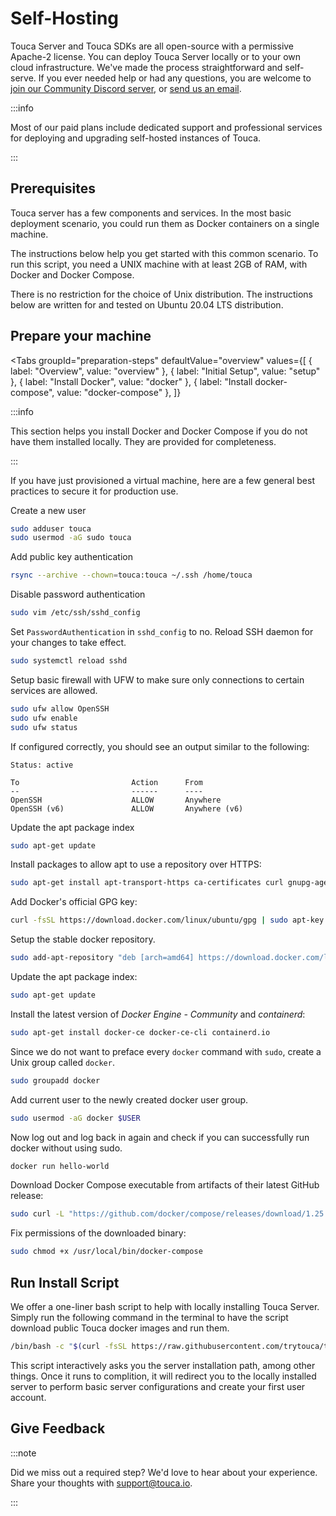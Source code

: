 
# Self-Hosting

Touca Server and Touca SDKs are all open-source with a permissive Apache-2
license. You can deploy Touca Server locally or to your own cloud
infrastructure. We've made the process straightforward and self-serve. If you
ever needed help or had any questions, you are welcome to
[join our Community Discord server](https://discord.gg/pTXKTVzPpA), or
[send us an email](mailto:support@touca.io).

:::info

Most of our paid plans include dedicated support and professional services for
deploying and upgrading self-hosted instances of Touca.

:::

## Prerequisites

Touca server has a few components and services. In the most basic deployment
scenario, you could run them as Docker containers on a single machine.

The instructions below help you get started with this common scenario. To run
this script, you need a UNIX machine with at least 2GB of RAM, with Docker and
Docker Compose.

There is no restriction for the choice of Unix distribution. The instructions
below are written for and tested on Ubuntu 20.04 LTS distribution.

## Prepare your machine

<Tabs
  groupId="preparation-steps"
  defaultValue="overview"
  values={[
    { label: "Overview", value: "overview" },
    { label: "Initial Setup", value: "setup" },
    { label: "Install Docker", value: "docker" },
    { label: "Install docker-compose", value: "docker-compose" },
  ]}
>
  <TabItem value="overview">

:::info

This section helps you install Docker and Docker Compose if you do not have them
installed locally. They are provided for completeness.

:::

  </TabItem>
  <TabItem value="setup">

If you have just provisioned a virtual machine, here are a few general best
practices to secure it for production use.

Create a new user

```bash
sudo adduser touca
sudo usermod -aG sudo touca
```

Add public key authentication

```bash
rsync --archive --chown=touca:touca ~/.ssh /home/touca
```

Disable password authentication

```bash
sudo vim /etc/ssh/sshd_config
```

Set `PasswordAuthentication` in `sshd_config` to no. Reload SSH daemon for your
changes to take effect.

```bash
sudo systemctl reload sshd
```

Setup basic firewall with UFW to make sure only connections to certain services
are allowed.

```bash
sudo ufw allow OpenSSH
sudo ufw enable
sudo ufw status
```

If configured correctly, you should see an output similar to the following:

```plaintext
Status: active

To                         Action      From
--                         ------      ----
OpenSSH                    ALLOW       Anywhere
OpenSSH (v6)               ALLOW       Anywhere (v6)
```

</TabItem>
<TabItem value="docker">

Update the apt package index

```bash
sudo apt-get update
```

Install packages to allow apt to use a repository over HTTPS:

```bash
sudo apt-get install apt-transport-https ca-certificates curl gnupg-agent software-properties-common
```

Add Docker's official GPG key:

```bash
curl -fsSL https://download.docker.com/linux/ubuntu/gpg | sudo apt-key add -
```

Setup the stable docker repository.

```bash
sudo add-apt-repository "deb [arch=amd64] https://download.docker.com/linux/ubuntu $(lsb_release -cs) stable"
```

Update the apt package index:

```bash
sudo apt-get update
```

Install the latest version of _Docker Engine - Community_ and _containerd_:

```bash
sudo apt-get install docker-ce docker-ce-cli containerd.io
```

Since we do not want to preface every `docker` command with `sudo`, create a
Unix group called `docker`.

```bash
sudo groupadd docker
```

Add current user to the newly created docker user group.

```bash
sudo usermod -aG docker $USER
```

Now log out and log back in again and check if you can successfully run docker
without using sudo.

```bash
docker run hello-world
```

  </TabItem>
  <TabItem value="docker-compose">

Download Docker Compose executable from artifacts of their latest GitHub
release:

```bash
sudo curl -L "https://github.com/docker/compose/releases/download/1.25.3/docker-compose-$(uname -s)-$(uname -m)" -o /usr/local/bin/docker-compose
```

Fix permissions of the downloaded binary:

```bash
sudo chmod +x /usr/local/bin/docker-compose
```

  </TabItem>
</Tabs>

## Run Install Script

We offer a one-liner bash script to help with locally installing Touca Server.
Simply run the following command in the terminal to have the script download
public Touca docker images and run them.

```bash
/bin/bash -c "$(curl -fsSL https://raw.githubusercontent.com/trytouca/trytouca/main/ops/install.sh)"
```

This script interactively asks you the server installation path, among other
things. Once it runs to complition, it will redirect you to the locally
installed server to perform basic server configurations and create your first
user account.

## Give Feedback

:::note

Did we miss out a required step? We'd love to hear about your experience. Share
your thoughts with [support@touca.io](mailto:support@touca.io).

:::
